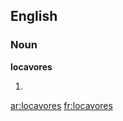 ==English==

===Noun===
'''locavores'''

# {{plural of|[[locavore]]}}

[[ar:locavores]]
[[fr:locavores]]